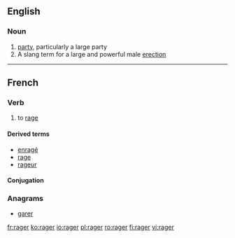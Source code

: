 ==English==

===Noun===
{{en-noun}}

# [[party]], particularly a large party {{gloss|social event}}
# A slang term for a large and powerful male [[erection]]
----

==French==

===Verb===
{{fr-verb}}

# to [[rage]]

====Derived terms====
* [[enragé]]
* [[rage#French|rage]]
* [[rageur]]

====Conjugation====
{{fr-conj-ger|ra|avoir}}

===Anagrams===
* [[garer#French|garer]]

[[fr:rager]]
[[ko:rager]]
[[io:rager]]
[[pl:rager]]
[[ro:rager]]
[[fi:rager]]
[[vi:rager]]